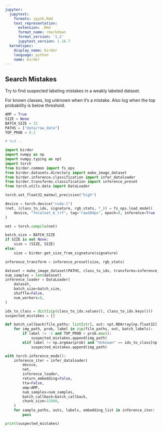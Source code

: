 ```yaml
---
jupyter:
  jupytext:
    formats: ipynb,Rmd
    text_representation:
      extension: .Rmd
      format_name: rmarkdown
      format_version: '1.2'
      jupytext_version: 1.16.7
  kernelspec:
    display_name: birder
    language: python
    name: birder
---
```


## Search Mistakes

Try to find suspected labeling mistakes in a weakly labeled dataset.

For known classes, log unknown when it's a mistake. Also log when the top probability is below threshold.

```python
AMP = True
SIZE = None
BATCH_SIZE = 32
PATHS = ["data/raw_data"]
TOP_PROB = 0.2
```

```python
# %cd ..
```

```python
import birder
import numpy as np
import numpy.typing as npt
import torch
from birder.common import fs_ops
from birder.datasets.directory import make_image_dataset
from birder.inference.classification import infer_dataloader
from birder.transforms.classification import inference_preset
from torch.utils.data import DataLoader
```

```python
torch.set_float32_matmul_precision("high")
```

```python
device = torch.device("cuda:1")
(net, (class_to_idx, signature, rgb_stats, *_)) = fs_ops.load_model(
    device, "focalnet_b_lrf", tag="raw384px", epoch=0, inference=True
)
```

```python
net = torch.compile(net)
```

```python
batch_size = BATCH_SIZE
if SIZE is not None:
    size = (SIZE, SIZE)
else:
    size = birder.get_size_from_signature(signature)

inference_transform = inference_preset(size, rgb_stats)
```

```python
dataset = make_image_dataset(PATHS, class_to_idx, transforms=inference_transform)
num_samples = len(dataset)
inference_loader = DataLoader(
    dataset,
    batch_size=batch_size,
    shuffle=False,
    num_workers=8,
)
```

```python
idx_to_class = dict(zip(class_to_idx.values(), class_to_idx.keys()))
suspected_mistakes = []

def batch_callback(file_paths: list[str], out: npt.NDArray[np.float32], batch_labels: list[int]) -> None:
    for img_path, prob, label in zip(file_paths, out, batch_labels):
        if label != -1 and TOP_PROB > prob.max():
            suspected_mistakes.append(img_path)
        elif label != np.argmax(prob) and "Unknown" == idx_to_class[np.argmax(prob)]:
            suspected_mistakes.append(img_path)
```

```python
with torch.inference_mode():
    inference_iter = infer_dataloader(
        device,
        net,
        inference_loader,
        return_embedding=False,
        tta=False,
        amp=AMP,
        num_samples=num_samples,
        batch_callback=batch_callback,
        chunk_size=32000,
    )
    for sample_paths, outs, labels, embedding_list in inference_iter:
        pass
```

```python
print(suspected_mistakes)
```
